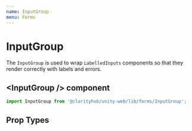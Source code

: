 ```yaml
---
name: InputGroup
menu: Forms
---
```



# InputGroup

The `InputGroup` is used to wrap `LabelledInputs` components so that they render correctly
with labels and errors.

## \<InputGroup /\> component

```js
import InputGroup from '@clarityhub/unity-web/lib/forms/InputGroup';
```

## Prop Types

<PropsTable of={InputGroup} />
